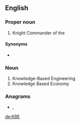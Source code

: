 ==English==
{{wikipedia}}
===Proper noun===
{{en-proper noun}}

# Knight Commander of the {{w|Order of the British Empire}}

====Synonyms====
* {{sense|Knight Commander}} {{l|en|OBE}}

===Noun===
{{en-noun|?}}

# Knowledge-Based Engineering
# Knowledge Based Economy

===Anagrams===
* {{l|en|bek}}, {{l|en|Keb}}

[[de:KBE]]